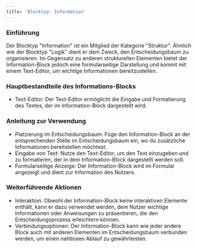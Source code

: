```yaml
---
title: 'Blocktyp: Information'
---
```


### Einführung

Der Blocktyp "Information" ist ein Mitglied der Kategorie "Struktur". Ähnlich wie der Blocktyp "Logik" dient er dem Zweck, den Entscheidungsbaum zu organisieren. Im Gegensatz zu anderen strukturellen Elementen bietet der Information-Block jedoch eine formularseitige Darstellung und kommt mit einem Text-Editor, um wichtige Informationen bereitzustellen.

### Hauptbestandteile des Informations-Blocks

* Text-Editor: Der Text-Editor ermöglicht die Eingabe und Formatierung des Textes, der im Information-Block dargestellt wird.

### Anleitung zur Verwendung

* Platzierung im Entscheidungsbaum: Füge den Information-Block an der entsprechenden Stelle im Entscheidungsbaum ein, wo du zusätzliche Informationen bereitstellen möchtest.
* Eingabe von Text: Nutze den Text-Editor, um den Text einzugeben und zu formatieren, der in dem Information-Block dargestellt werden soll.
* Formularseitige Anzeige: Der Information-Block wird im Formular angezeigt und dient zur Information des Nutzers.

### Weiterführende Aktionen

* Interaktion: Obwohl der Information-Block keine interaktiven Elemente enthält, kann er dazu verwendet werden, dem Nutzer wichtige Informationen oder Anweisungen zu präsentieren, die den Entscheidungsprozess erleichtern können.
* Verbindungsoptionen: Der Information-Block kann wie jeder andere Block auch mit anderen Elementen im Entscheidungsbaum verbunden werden, um einen nahtlosen Ablauf zu gewährleisten.
